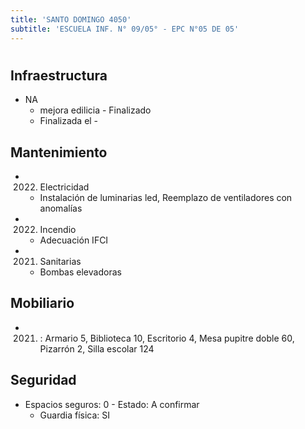```yaml
---
title: 'SANTO DOMINGO 4050'
subtitle: 'ESCUELA INF. N° 09/05° - EPC N°05 DE 05'
---
```


#
## Infraestructura

* NA 
    + mejora edilicia - Finalizado 
    + Finalizada el - 






## Mantenimiento

*  (2022) Electricidad 
    + Instalación de luminarias led, Reemplazo de ventiladores con anomalías

*  (2022) Incendio 
    + Adecuación IFCI

*  (2021) Sanitarias 
    + Bombas elevadoras





## Mobiliario

*  (2021) : Armario 5, Biblioteca 10, Escritorio 4, Mesa pupitre doble 60, Pizarrón 2, Silla escolar 124 





## Seguridad

*  Espacios seguros: 0 - Estado: A confirmar 
    + Guardia física: SI



